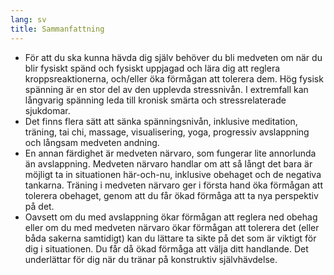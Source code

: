 ```yaml
---
lang: sv
title: Sammanfattning
---
```


-   För att du ska kunna hävda dig själv behöver du bli medveten om när
    du blir fysiskt spänd och fysiskt uppjagad och lära dig att
    reglera kroppsreaktionerna, och/eller öka förmågan att tolerera dem. Hög fysisk spänning är en stor del av den upplevda stressnivån. I extremfall kan långvarig spänning
    leda till kronisk smärta och stressrelaterade sjukdomar.
-   Det finns flera sätt att sänka spänningsnivån, inklusive meditation,
    träning, tai chi, massage, visualisering, yoga, progressiv
    avslappning och långsam medveten andning.
-   En annan färdighet är medveten närvaro, som fungerar lite annorlunda än avslappning. Medveten närvaro handlar om att så långt det bara är
möjligt ta in situationen här-och-nu, inklusive obehaget och de negativa tankarna. Träning i medveten närvaro ger i första hand öka förmågan att tolerera obehaget, genom att du får ökad förmåga att ta nya perspektiv på det. 
-   Oavsett om du med avslappning ökar förmågan att reglera ned obehag eller om du med medveten närvaro ökar förmågan att tolerera det (eller båda sakerna samtidigt) kan du lättare ta sikte på det som är viktigt för dig i situationen. Du får då ökad förmåga att välja ditt handlande. Det underlättar för dig när du tränar på konstruktiv självhävdelse.

